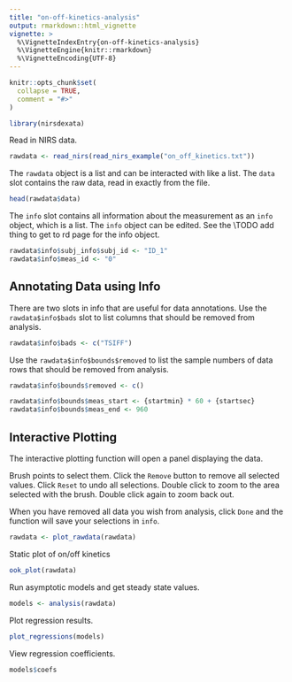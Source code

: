 ```yaml
---
title: "on-off-kinetics-analysis"
output: rmarkdown::html_vignette
vignette: >
  %\VignetteIndexEntry{on-off-kinetics-analysis}
  %\VignetteEngine{knitr::rmarkdown}
  %\VignetteEncoding{UTF-8}
---
```


```r
knitr::opts_chunk$set(
  collapse = TRUE,
  comment = "#>"
)
```

```r
library(nirsdexata)
```

Read in NIRS data.
```r
rawdata <- read_nirs(read_nirs_example("on_off_kinetics.txt"))
```

The `rawdata` object is a list and can be interacted with like a list. The `data` slot contains the raw data, read in exactly from the file.

```r
head(rawdata$data)
```

The `info` slot contains all information about the measurement as an `info` object, which is a list. The `info` object can be edited. See the \\TODO add thing to get to rd page for the info object.
```r
rawdata$info$subj_info$subj_id <- "ID_1"
rawdata$info$meas_id <- "0"
```

## Annotating Data using Info

There are two slots in info that are useful for data annotations. Use the `rawdata$info$bads` slot to list columns that should be removed from analysis. 

```r
rawdata$info$bads <- c("TSIFF")
```

Use the `rawdata$info$bounds$removed` to list the sample numbers of data rows that should be removed from analysis. 

```r
rawdata$info$bounds$removed <- c()
```

```r
rawdata$info$bounds$meas_start <- {startmin} * 60 + {startsec}
rawdata$info$bounds$meas_end <- 960
```

## Interactive Plotting

The interactive plotting function will open a panel displaying the data.

Brush points to select them.
Click the `Remove` button to remove all selected values. Click `Reset` to undo all selections.
Double click to zoom to the area selected with the brush. Double click again to zoom back out. 

When you have removed all data you wish from analysis, click `Done` and the function will save your selections in `info`. 
```r
rawdata <- plot_rawdata(rawdata)
```


Static plot of on/off kinetics
```r
ook_plot(rawdata)
```


Run asymptotic models and get steady state values. 
```r
models <- analysis(rawdata)
```

Plot regression results. 
```r
plot_regressions(models)
```

View regression coefficients. 
```r
models$coefs
```




